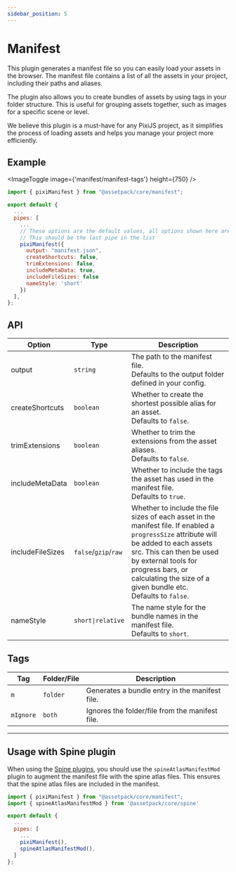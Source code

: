 ```yaml
---
sidebar_position: 5
---
```



# Manifest

This plugin generates a manifest file so you can easily load your assets in the browser. The manifest file contains a list of all the assets in your project, including their paths and aliases.

The plugin also allows you to create bundles of assets by using tags in your folder structure. This is useful for grouping assets together, such as images for a specific scene or level.

We believe this plugin is a must-have for any PixiJS project, as it simplifies the process of loading assets and helps you manage your project more efficiently.

## Example

<ImageToggle image={'manifest/manifest-tags'} height={750} />

```js
import { pixiManifest } from "@assetpack/core/manifest";

export default {
  ...
  pipes: [
    ...
    // These options are the default values, all options shown here are optional
    // This should be the last pipe in the list
    pixiManifest({
      output: "manifest.json",
      createShortcuts: false,
      trimExtensions: false,
      includeMetaData: true,
      includeFileSizes: false
      nameStyle: 'short'
    })
  ],
};
```

## API

| Option           | Type                 | Description                                                                                                                                                                                                                                                                        |
| ---------------- | -------------------- | ---------------------------------------------------------------------------------------------------------------------------------------------------------------------------------------------------------------------------------------------------------------------------------- |
| output           | `string`             | The path to the manifest file.<br />Defaults to the output folder defined in your config.                                                                                                                                                                                          |
| createShortcuts  | `boolean`            | Whether to create the shortest possible alias for an asset.<br />Defaults to `false`.                                                                                                                                                                                              |
| trimExtensions   | `boolean`            | Whether to trim the extensions from the asset aliases. <br />Defaults to `false`.                                                                                                                                                                                                  |
| includeMetaData  | `boolean`            | Whether to include the tags the asset has used in the manifest file. <br />Defaults to `true`.                                                                                                                                                                                     |
| includeFileSizes | `false`/`gzip`/`raw` | Whether to include the file sizes of each asset in the manifest file. If enabled a `progressSize` attribute will be added to each assets src. This can then be used by external tools for progress bars, or calculating the size of a given bundle etc. <br />Defaults to `false`. |
| nameStyle        | `short\|relative`    | The name style for the bundle names in the manifest file.<br />Defaults to `short`.                                                                                                                                                                                                |

## Tags

| Tag       | Folder/File | Description                                     |
| --------- | ----------- | ----------------------------------------------- |
| `m`       | `folder`    | Generates a bundle entry in the manifest file.  |
| `mIgnore` | `both`      | Ignores the folder/file from the manifest file. |

---

## Usage with Spine plugin

When using the [Spine plugins](/docs/guide/pipes/spine), you should use the `spineAtlasManifestMod` plugin to augment the manifest file with the spine atlas files. This ensures that the spine atlas files are included in the manifest.

```js
import { pixiManifest } from "@assetpack/core/manifest";
import { spineAtlasManifestMod } from '@assetpack/core/spine'

export default {
  ...
  pipes: [
    ...
    pixiManifest(),
    spineAtlasManifestMod(),
  ]
};
```
